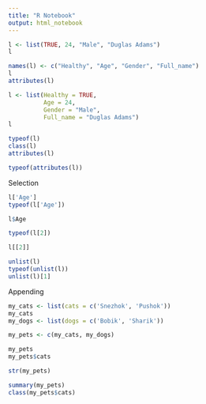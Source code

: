 ```yaml
---
title: "R Notebook"
output: html_notebook
---
```


```r
l <- list(TRUE, 24, "Male", "Duglas Adams")
l
```

```r
names(l) <- c("Healthy", "Age", "Gender", "Full_name")
l
attributes(l)
```

```r
l <- list(Healthy = TRUE,
          Age = 24,
          Gender = "Male",
          Full_name = "Duglas Adams")
l
```

```r
typeof(l)
class(l)
attributes(l)

typeof(attributes(l))
```

Selection

```r
l['Age']
typeof(l['Age'])

l$Age

typeof(l[2])

l[[2]]
```

```r
unlist(l)
typeof(unlist(l))
unlist(l)[1]
```

Appending

```r
my_cats <- list(cats = c('Snezhok', 'Pushok'))
my_cats
my_dogs <- list(dogs = c('Bobik', 'Sharik'))

my_pets <- c(my_cats, my_dogs)

my_pets
my_pets$cats
```

```r
str(my_pets)
```

```r
summary(my_pets)
class(my_pets$cats)
```


